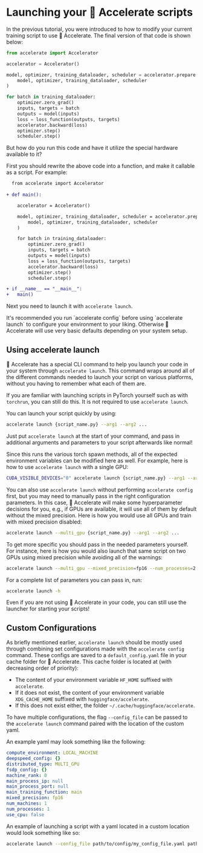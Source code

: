 <!--Copyright 2022 The HuggingFace Team. All rights reserved.

Licensed under the Apache License, Version 2.0 (the "License"); you may not use this file except in compliance with
the License. You may obtain a copy of the License at

http://www.apache.org/licenses/LICENSE-2.0

Unless required by applicable law or agreed to in writing, software distributed under the License is distributed on
an "AS IS" BASIS, WITHOUT WARRANTIES OR CONDITIONS OF ANY KIND, either express or implied. See the License for the
specific language governing permissions and limitations under the License.
-->

# Launching your 🤗 Accelerate scripts

In the previous tutorial, you were introduced to how to modify your current training script to use 🤗 Accelerate.
The final version of that code is shown below:

```python
from accelerate import Accelerator

accelerator = Accelerator()

model, optimizer, training_dataloader, scheduler = accelerator.prepare(
    model, optimizer, training_dataloader, scheduler
)

for batch in training_dataloader:
    optimizer.zero_grad()
    inputs, targets = batch
    outputs = model(inputs)
    loss = loss_function(outputs, targets)
    accelerator.backward(loss)
    optimizer.step()
    scheduler.step()
```

But how do you run this code and have it utilize the special hardware available to it?

First you should rewrite the above code into a function, and make it callable as a script. For example:

```diff
  from accelerate import Accelerator
  
+ def main():

    accelerator = Accelerator()

    model, optimizer, training_dataloader, scheduler = accelerator.prepare(
        model, optimizer, training_dataloader, scheduler
    )

    for batch in training_dataloader:
        optimizer.zero_grad()
        inputs, targets = batch
        outputs = model(inputs)
        loss = loss_function(outputs, targets)
        accelerator.backward(loss)
        optimizer.step()
        scheduler.step()

+ if __name__ == "__main__":
+   main()
```

Next you need to launch it with `accelerate launch`. 

<Tip warning={true}>
  It's recommended you run `accelerate config` before using `accelerate launch` to configure your environment to your liking. 
  Otherwise 🤗 Accelerate will use very basic defaults depending on your system setup.
</Tip>


## Using accelerate launch

🤗 Accelerate has a special CLI command to help you launch your code in your system through `accelerate launch`.
This command wraps around all of the different commands needed to launch your script on various platforms, without you having to remember what each of them are.

<Tip>

If you are familiar with launching scripts in PyTorch yourself such as with `torchrun`, you can still do this. It is not required to use `accelerate launch`.

</Tip>

You can launch your script quickly by using:
```bash
accelerate launch {script_name.py} --arg1 --arg2 ...
```

Just put `accelerate launch` at the start of your command, and pass in additional arguments and parameters to your script afterwards like normal!

Since this runs the various torch spawn methods, all of the expected environment variables can be modified here as well.
For example, here is how to use `accelerate launch` with a single GPU:
```bash
CUDA_VISIBLE_DEVICES="0" accelerate launch {script_name.py} --arg1 --arg2 ...
```

You can also use `accelerate launch` without performing `accelerate config` first, but you may need to manually pass in the right configuration parameters.
In this case, 🤗 Accelerate will make some hyperparameter decisions for you, e.g., if GPUs are available, it will use all of them by default without the mixed precision.
Here is how you would use all GPUs and train with mixed precision disabled:
```bash
accelerate launch --multi_gpu {script_name.py} --arg1 --arg2 ...
```
To get more specific you should pass in the needed parameters yourself. For instance, here is how you 
would also launch that same script on two GPUs using mixed precision while avoiding all of the warnings: 
```bash
accelerate launch --multi_gpu --mixed_precision=fp16 --num_processes=2 {script_name.py} --arg1 --arg2 ...
```

For a complete list of parameters you can pass in, run:
```bash
accelerate launch -h
```

<Tip>

Even if you are not using 🤗 Accelerate in your code, you can still use the launcher for starting your scripts!

</Tip>

## Custom Configurations

As briefly mentioned earlier, `accelerate launch` should be mostly used through combining set configurations 
made with the `accelerate config` command. These configs are saved to a `default_config.yaml` file in your cache folder for 🤗 Accelerate. 
This cache folder is located at (with decreasing order of priority):

- The content of your environment variable `HF_HOME` suffixed with `accelerate`.
- If it does not exist, the content of your environment variable `XDG_CACHE_HOME` suffixed with
  `huggingface/accelerate`.
- If this does not exist either, the folder `~/.cache/huggingface/accelerate`.

To have multiple configurations, the flag `--config_file` can be passed to the `accelerate launch` command paired 
with the location of the custom yaml. 

An example yaml may look something like the following:
```yaml
compute_environment: LOCAL_MACHINE
deepspeed_config: {}
distributed_type: MULTI_GPU
fsdp_config: {}
machine_rank: 0
main_process_ip: null
main_process_port: null
main_training_function: main
mixed_precision: fp16
num_machines: 1
num_processes: 1
use_cpu: false
```

An example of launching a script with a yaml located in a custom location would look something like so:
```bash
accelerate launch --config_file path/to/config/my_config_file.yaml path_to_script.py --args_for_the_script
```
